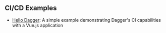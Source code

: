 ## CI/CD Examples

- [Hello Dagger](https://github.com/dagger/hello-dagger): A simple example demonstrating Dagger's CI capabilities with a Vue.js application
